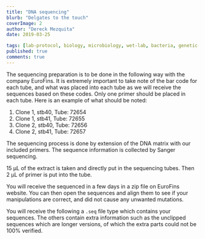 ```yaml
---
title: "DNA sequencing"
blurb: "Delgates to the touch"
coverImage: 2
author: "Dereck Mezquita"
date: 2019-03-25

tags: [lab-protocol, biology, microbiology, wet-lab, bacteria, genetic-engineering]
published: true
comments: true
---
```


The sequencing preparation is to be done in the following way with the company EuroFins. It is extremely important to take note of the bar code for each tube, and what was placed into each tube as we will receive the sequences based on these codes. Only one primer should be placed in each tube. Here is an example of what should be noted:

1. Clone 1, stb40, Tube: 72654
2. Clone 1, stb41, Tube: 72655
3. Clone 2, stb40, Tube: 72656
4. Clone 2, stb41, Tube: 72657

The sequencing process is done by extension of the DNA matrix with our included primers. The sequence information is collected by Sanger sequencing. 

15 &mu;L of the extract is taken and directly put in the sequencing tubes. Then 2 &mu;L of primer is put into the tube.

You will receive the sequenced in a few days in a zip file on EuroFins website. You can then open the sequences and align them to see if your manipulations are correct, and did not cause any unwanted mutations.

You will receive the following a <code>.seq</code> file type which contains your sequences. The others contain extra information such as the unclipped sequences which are longer versions, of which the extra parts could not be 100% verified.
